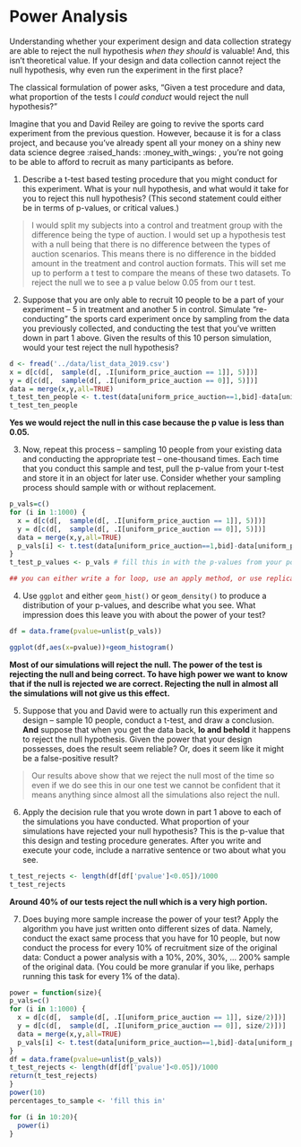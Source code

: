 # Power Analysis 

Understanding whether your experiment design and data collection strategy are able to reject the null hypothesis *when they should* is valuable! And, this isn't theoretical value. If your design and data collection cannot reject the null hypothesis, why even run the experiment in the first place?

The classical formulation of power asks, "Given a test procedure and data, what proportion of the tests I *could conduct* would reject the null hypothesis?" 

Imagine that you and David Reiley are going to revive the sports card experiment from the previous question. However, because it is for a class project, and because you've already spent all your money on a shiny new data science degree :raised_hands: :money_with_wings: , you're not going to be able to afford to recruit as many participants as before. 

1. Describe a t-test based testing procedure that you might conduct for this experiment. What is your null hypothesis, and what would it take for you to reject this null hypothesis? (This second statement could either be in terms of p-values, or critical values.)

> I would split my subjects into a control and treatment group with the difference being the type of auction. I would set up a hypothesis test with a null being that there is no difference between the types of auction scenarios. This means there is no difference in the bidded amount in the treatment and control auction formats. This will set me up to perform a t test to compare the means of these two datasets. To reject the null we to see a p value below 0.05 from our t test.

2. Suppose that you are only able to recruit 10 people to be a part of your experiment -- 5 in treatment and another 5 in control. Simulate "re-conducting" the sports card experiment once by sampling from the data you previously collected, and conducting the test that you've written down in part 1 above. Given the results of this 10 person simulation, would your test reject the null hypothesis?

```r

d <- fread('../data/list_data_2019.csv')
x = d[c(d[,  sample(d[, .I[uniform_price_auction == 1]], 5)])]
y = d[c(d[,  sample(d[, .I[uniform_price_auction == 0]], 5)])]
data = merge(x,y,all=TRUE)
t_test_ten_people <- t.test(data[uniform_price_auction==1,bid]-data[uniform_price_auction==0,bid]) # this should be a test object
t_test_ten_people
```

**Yes we would reject the null in this case because the p value is less than 0.05.**

3. Now, repeat this process -- sampling 10 people from your existing data and conducting the appropriate test -- one-thousand times. Each time that you conduct this sample and test, pull the p-value from your t-test and store it in an object for later use. Consider whether your sampling process should sample with or without replacement.

```r
p_vals=c()
for (i in 1:1000) {
  x = d[c(d[,  sample(d[, .I[uniform_price_auction == 1]], 5)])]
  y = d[c(d[,  sample(d[, .I[uniform_price_auction == 0]], 5)])]
  data = merge(x,y,all=TRUE)
  p_vals[i] <- t.test(data[uniform_price_auction==1,bid]-data[uniform_price_auction==0,bid])['p.value']
}
t_test_p_values <- p_vals # fill this in with the p-values from your power analysis

## you can either write a for loop, use an apply method, or use replicate (which is an easy-of-use wrapper to an apply method)

```

4. Use `ggplot` and either `geom_hist()` or `geom_density()` to produce a distribution of your p-values, and describe what you see. What impression does this leave you with about the power of your test? 

```r
df = data.frame(pvalue=unlist(p_vals))

ggplot(df,aes(x=pvalue))+geom_histogram()
```

**Most of our simulations will reject the null. The power of the test is rejecting the null and being correct. To have high power we want to know that if the null is rejected we are correct. Rejecting the null in almost all the simulations will not give us this effect. **

5. Suppose that you and David were to actually run this experiment and design -- sample 10 people, conduct a t-test, and draw a conclusion. **And** suppose that when you get the data back, **lo and behold** it happens to reject the null hypothesis. Given the power that your design possesses, does the result seem reliable? Or, does it seem like it might be a false-positive result?

>Our results above show that we reject the null most of the time so even if we do see this in our one test we cannot be confident that it means anything since almost all the simulations also reject the null.

6. Apply the decision rule that you wrote down in part 1 above to each of the simulations you have conducted. What proportion of your simulations have rejected your null hypothesis? This is the p-value that this design and testing procedure generates. After you write and execute your code, include a narrative sentence or two about what you see.  

```r

t_test_rejects <- length(df[df['pvalue']<0.05])/1000
t_test_rejects
```

**Around 40% of our tests reject the null which is a very high portion.**

7. Does buying more sample increase the power of your test? Apply the algorithm you have just written onto different sizes of data. Namely, conduct the exact same process that you have for 10 people, but now conduct the process for every 10% of recruitment size of the original data: Conduct a power analysis with a 10%, 20%, 30%, ... 200% sample of the original data. (You could be more granular if you like, perhaps running this task for every 1% of the data). 

```r
power = function(size){
p_vals=c()
for (i in 1:1000) {
  x = d[c(d[,  sample(d[, .I[uniform_price_auction == 1]], size/2)])]
  y = d[c(d[,  sample(d[, .I[uniform_price_auction == 0]], size/2)])]
  data = merge(x,y,all=TRUE)
  p_vals[i] <- t.test(data[uniform_price_auction==1,bid]-data[uniform_price_auction==0,bid])['p.value']
}
df = data.frame(pvalue=unlist(p_vals))
t_test_rejects <- length(df[df['pvalue']<0.05])/1000
return(t_test_rejects)
}
power(10)
percentages_to_sample <- 'fill this in'
```


```r
for (i in 10:20){
  power(i)
}
```



